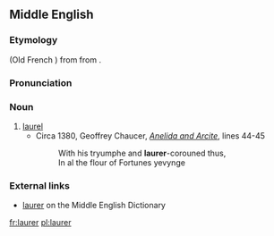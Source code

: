 ==Middle English==


===Etymology===
{{bor|enm|xno|lorer}} (Old French {{m|fro|lorier}}) from {{der|enm|VL.|*laurarius}} from {{der|enm|la|laurus}}.

===Pronunciation===
{{rfp|lang=enm}}

===Noun===
{{enm-noun}}

# [[laurel]]
#* Circa 1380, Geoffrey Chaucer, ''[[w:Anelida and Arcite|Anelida and Arcite]]'', lines 44-45
#*: With his tryumphe and '''laurer'''-corouned thus,
#*: In al the flour of Fortunes yevynge

===External links===
* [http://quod.lib.umich.edu/cgi/m/mec/med-idx?type=id&id=MED24868 laurer] on the Middle English Dictionary

[[fr:laurer]]
[[pl:laurer]]